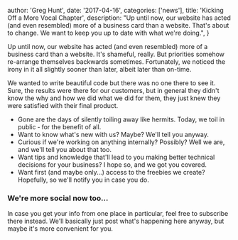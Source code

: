 
  author: 'Greg Hunt',
  date: '2017-04-16',
  categories: ['news'],
  title: 'Kicking Off a More Vocal Chapter',
  description:
    "Up until now, our website has acted (and even resembled) more of a business card than a website. That's about to change. We want to keep you up to date with what we're doing.",
}


Up until now, our website has acted (and even resembled) more of a business card than a website. It's shameful, really. But priorities somehow re-arrange themselves backwards sometimes. Fortunately, we noticed the irony in it all slightly sooner than later, albeit later than on-time.

We wanted to write beautiful code but there was no one there to see it. Sure, the results were there for our customers, but in general they didn't know the why and how we did what we did for them, they just knew they were satisfied with their final product.

- Gone are the days of silently toiling away like hermits. Today, we toil in public &dash; for the benefit of all.
- Want to know what's new with us? Maybe? We'll tell you anyway.
- Curious if we're working on anything internally? Possibly? Well we are, and we'll tell you about that too.
- Want tips and knowledge that'll lead to you making better technical decisions for your business? I hope so, and we got you covered.
- Want first (and maybe only...) access to the freebies we create? Hopefully, so we'll notify you in case you do.

### We're more social now too...

In case you get your info from one place in particular, feel free to subscribe there instead. We'll basically just post what's happening here anyway, but maybe it's more convenient for you.

<SocialList showLabel={false} className="flex gap-4" />
